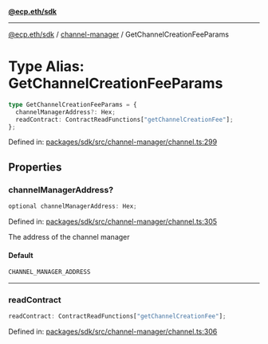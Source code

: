 [**@ecp.eth/sdk**](../../index.mdx)

***

[@ecp.eth/sdk](/sdk-reference/index.mdx) / [channel-manager](/sdk-reference/channel-manager/index.mdx) / GetChannelCreationFeeParams

# Type Alias: GetChannelCreationFeeParams

```ts
type GetChannelCreationFeeParams = {
  channelManagerAddress?: Hex;
  readContract: ContractReadFunctions["getChannelCreationFee"];
};
```

Defined in: [packages/sdk/src/channel-manager/channel.ts:299](https://github.com/ecp-eth/comments-monorepo/blob/main/packages/sdk/src/channel-manager/channel.ts#L299)

## Properties

### channelManagerAddress?

```ts
optional channelManagerAddress: Hex;
```

Defined in: [packages/sdk/src/channel-manager/channel.ts:305](https://github.com/ecp-eth/comments-monorepo/blob/main/packages/sdk/src/channel-manager/channel.ts#L305)

The address of the channel manager

#### Default

```ts
CHANNEL_MANAGER_ADDRESS
```

***

### readContract

```ts
readContract: ContractReadFunctions["getChannelCreationFee"];
```

Defined in: [packages/sdk/src/channel-manager/channel.ts:306](https://github.com/ecp-eth/comments-monorepo/blob/main/packages/sdk/src/channel-manager/channel.ts#L306)
